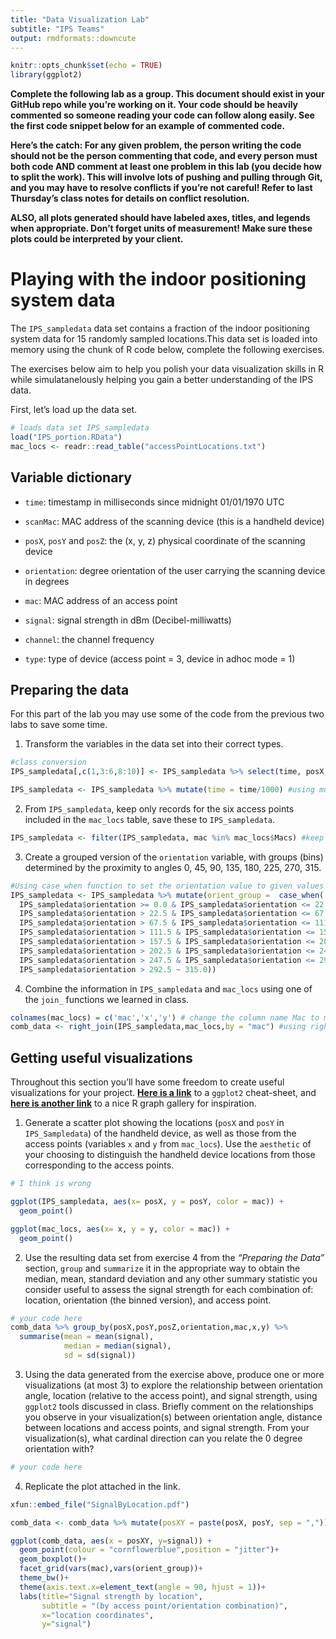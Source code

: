 ```yaml
---
title: "Data Visualization Lab"
subtitle: "IPS Teams"
output: rmdformats::downcute
---
```


```r
knitr::opts_chunk$set(echo = TRUE)
library(ggplot2)
```

**Complete the following lab as a group. This document should exist in your GitHub repo while you're working on it. Your code should be heavily commented so someone reading your code can follow along easily. See the first code snippet below for an example of commented code.**

**Here's the catch: For any given problem, the person writing the code should not be the person commenting that code, and every person must both code AND comment at least one problem in this lab (you decide how to split the work). This will involve lots of pushing and pulling through Git, and you may have to resolve conflicts if you're not careful! Refer to last Thursday's class notes for details on conflict resolution.**

**ALSO, all plots generated should have labeled axes, titles, and legends when appropriate. Don't forget units of measurement! Make sure these plots could be interpreted by your client.**


# Playing with the indoor positioning system data

The `IPS_sampledata` data set contains a fraction of the indoor positioning system data for 15 randomly sampled locations.This data set is loaded into memory using the chunk of R code below, complete the following exercises. 

The exercises below aim to help you polish your data visualization skills in R while simulatanelously helping you gain a better understanding of the IPS data.

First, let's load up the data set.

```r
# loads data set IPS_sampledata
load("IPS_portion.RData")
mac_locs <- readr::read_table("accessPointLocations.txt")
```

## Variable dictionary

- `time`: timestamp in milliseconds since midnight 01/01/1970 UTC

- `scanMac`: MAC address of the scanning device (this is a handheld device)

- `posX`, `posY` and `posZ`: the (x, y, z) physical coordinate of the scanning device

- `orientation`: degree orientation of the user carrying the scanning device in degrees

- `mac`: MAC address of an access point

- `signal`: signal strength in dBm (Decibel-milliwatts)

- `channel`: the channel frequency

- `type`: type of device (access point = 3, device in adhoc mode = 1)

## Preparing the data

For this part of the lab you may use some of the code from the previous two labs to save some time.

1. Transform the variables in the data set into their correct types.

```r
#class conversion
IPS_sampledata[,c(1,3:6,8:10)] <- IPS_sampledata %>% select(time, posX, posY, posZ, orientation, signal, channel, type) %>% sapply(as.numeric)

IPS_sampledata <- IPS_sampledata %>% mutate(time = time/1000) #using mutate function to convert time to second and save it to the same varibale name
```


2. From `IPS_sampledata`, keep only records for the six access points included in the `mac_locs` table, save these to `IPS_sampledata`.

```r

IPS_sampledata <- filter(IPS_sampledata, mac %in% mac_locs$Macs) #keep only those six access point

```

3. Create a grouped version of the `orientation` variable, with groups (bins) determined by the proximity to angles 0, 45, 90, 135, 180, 225, 270, 315.

```r
#Using case_when function to set the orientation value to given values and using mutate to create new column called orient_group for group version
IPS_sampledata <- IPS_sampledata %>% mutate(orient_group =  case_when(
  IPS_sampledata$orientation >= 0.0 & IPS_sampledata$orientation <= 22.5 ~ 0.0,
  IPS_sampledata$orientation > 22.5 & IPS_sampledata$orientation <= 67.5 ~ 45.0,
  IPS_sampledata$orientation > 67.5 & IPS_sampledata$orientation <= 111.5 ~ 90.0,
  IPS_sampledata$orientation > 111.5 & IPS_sampledata$orientation <= 157.5 ~ 135.0,
  IPS_sampledata$orientation > 157.5 & IPS_sampledata$orientation <= 202.5 ~ 180.0,
  IPS_sampledata$orientation > 202.5 & IPS_sampledata$orientation <= 247.5 ~ 225.0,          
  IPS_sampledata$orientation > 247.5 & IPS_sampledata$orientation <= 292.5 ~ 270.0,         
  IPS_sampledata$orientation > 292.5 ~ 315.0))

```


4. Combine the information in `IPS_sampledata` and `mac_locs` using one of the `join_` functions we learned in class.

```r
colnames(mac_locs) = c('mac','x','y') # change the column name Mac to mac in mac_locs data frame
comb_data <- right_join(IPS_sampledata,mac_locs,by = "mac") #using right join to combine IPS_sampledata and mac_locs
```


## Getting useful visualizations

Throughout this section you'll have some freedom to create useful visualizations for your project.  [**Here is a link**](https://github.com/rstudio/cheatsheets/blob/main/data-visualization-2.1.pdf) to a `ggplot2` cheat-sheet, and [**here is another link**](https://r-graph-gallery.com/index.html) to a nice R graph gallery for inspiration.

1. Generate a scatter plot showing the locations (`posX` and `posY` in `IPS_Sampledata`) of the handheld device, as well as those from the access points (variables `x` and `y` from `mac_locs`).   Use the `aesthetic` of your choosing to distinguish the handheld device locations from those corresponding to the access points.

```r
# I think is wrong

ggplot(IPS_sampledata, aes(x= posX, y = posY, color = mac)) + 
  geom_point()

ggplot(mac_locs, aes(x= x, y = y, color = mac)) + 
  geom_point()

```


2. Use the resulting data set from exercise 4 from the *"Preparing the Data"* section, `group` and `summarize` it in the appropriate way to obtain the median, mean, standard deviation and any other summary statistic you consider useful to assess the signal strength for each combination of:  location, orientation (the binned version), and access point.

```r
# your code here
comb_data %>% group_by(posX,posY,posZ,orientation,mac,x,y) %>%
  summarise(mean = mean(signal),
            median = median(signal),
            sd = sd(signal))

```


3. Using the data generated from the exercise above, produce one or more visualizations (at most 3) to explore the relationship between  orientation angle, location (relative to the access point), and signal strength, using `ggplot2` tools discussed in class. Briefly comment on the relationships you observe in your visualization(s) between orientation angle, distance between locations and access points, and signal strength. From your visualization(s), what cardinal direction can you relate the 0 degree orientation with?

```r
# your code here


```


4. Replicate the plot attached in the link.

```r
xfun::embed_file("SignalByLocation.pdf")
```


```r
comb_data <- comb_data %>% mutate(posXY = paste(posX, posY, sep = ",")) 

ggplot(comb_data, aes(x = posXY, y=signal)) +
  geom_point(colour = "cornflowerblue",position = "jitter")+
  geom_boxplot()+
  facet_grid(vars(mac),vars(orient_group))+
  theme_bw()+
  theme(axis.text.x=element_text(angle = 90, hjust = 1))+
  labs(title="Signal strength by location", 
       subtitle = "(by access point/orientation combination)",
       x="location coordinates",
       y="signal")
```




